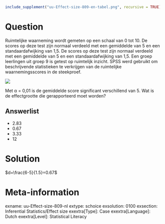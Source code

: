 ```r
include_supplement("uu-Effect-size-809-en-tabel.png", recursive = TRUE)
```


Question
========
  
Ruimtelijke waarneming wordt gemeten op een schaal van 0 tot 10. De scores op deze test zijn normaal verdeeld met een gemiddelde van 5 en een standaardafwijking van 1,5. De scores op deze test zijn normaal verdeeld met een gemiddelde van 5 en een standaardafwijking van 1,5. Een groep leerlingen uit groep 9 is getest op ruimtelijk inzicht. SPSS werd gebruikt om beschrijvende statistieken te verkrijgen van de ruimtelijke waarnemingsscores in de steekproef. 

![](uu-Effect-size-809-en-tabel.png)


Met α = 0,01 is de gemiddelde score significant verschillend van 5. Wat is de effectgrootte die gerapporteerd moet worden?

  
Answerlist
----------
* 2.83
* 0.67
* 3.33
* 12 

Solution
========

$d=\frac{6-5}{1.5}=0.67$

Meta-information
================
exname: uu-Effect-size-809-nl
extype: schoice
exsolution: 0100
exsection: Inferential Statistics/Effect size
exextra[Type]: Case
exextra[Language]: Dutch
exextra[Level]: Statistical Literacy

